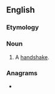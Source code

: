 ==English==

===Etymology===
{{compound|en|hand|clasp}}

===Noun===
{{en-noun}}

# A [[handshake]].

===Anagrams===
* {{anagrams|en|a=aacdhlnps|handclaps}}